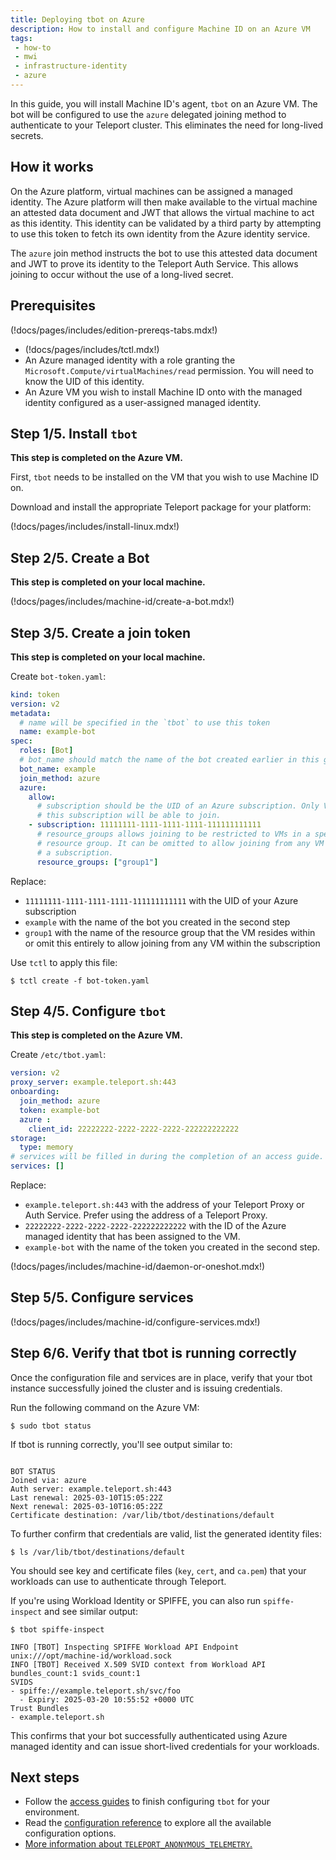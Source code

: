 ```yaml
---
title: Deploying tbot on Azure
description: How to install and configure Machine ID on an Azure VM
tags:
 - how-to
 - mwi
 - infrastructure-identity
 - azure
---
```


In this guide, you will install Machine ID's agent, `tbot` on an Azure VM. The
bot will be configured to use the `azure` delegated joining method to
authenticate to your Teleport cluster. This eliminates the need for long-lived
secrets.

## How it works

On the Azure platform, virtual machines can be assigned a managed identity. The
Azure platform will then make available to the virtual machine an attested
data document and JWT that allows the virtual machine to act as this identity.
This identity can be validated by a third party by attempting to use this token
to fetch its own identity from the Azure identity service.

The `azure` join method instructs the bot to use this attested data document and
JWT to prove its identity to the Teleport Auth Service. This allows joining to
occur without the use of a long-lived secret.

## Prerequisites

(!docs/pages/includes/edition-prereqs-tabs.mdx!)

- (!docs/pages/includes/tctl.mdx!)
- An Azure managed identity with a role granting the
  `Microsoft.Compute/virtualMachines/read` permission. You will need to know
  the UID of this identity.
- An Azure VM you wish to install Machine ID onto with the managed identity
  configured as a user-assigned managed identity.

## Step 1/5. Install `tbot`

**This step is completed on the Azure VM.**

First, `tbot` needs to be installed on the VM that you wish to use Machine ID
on.

Download and install the appropriate Teleport package for your platform:

(!docs/pages/includes/install-linux.mdx!)

## Step 2/5. Create a Bot

**This step is completed on your local machine.**

(!docs/pages/includes/machine-id/create-a-bot.mdx!)

## Step 3/5. Create a join token

**This step is completed on your local machine.**

Create `bot-token.yaml`:

```yaml
kind: token
version: v2
metadata:
  # name will be specified in the `tbot` to use this token
  name: example-bot
spec:
  roles: [Bot]
  # bot_name should match the name of the bot created earlier in this guide.
  bot_name: example
  join_method: azure
  azure:
    allow:
      # subscription should be the UID of an Azure subscription. Only VMs within
      # this subscription will be able to join.
    - subscription: 11111111-1111-1111-1111-111111111111
      # resource_groups allows joining to be restricted to VMs in a specific
      # resource group. It can be omitted to allow joining from any VM within
      # a subscription.
      resource_groups: ["group1"]
```

Replace:

- `11111111-1111-1111-1111-111111111111` with the UID of your Azure subscription
- `example` with the name of the bot you created in the second step
- `group1` with the name of the resource group that the VM resides within or
  omit this entirely to allow joining from any VM within the subscription

Use `tctl` to apply this file:

```code
$ tctl create -f bot-token.yaml
```

## Step 4/5. Configure `tbot`

**This step is completed on the Azure VM.**

Create `/etc/tbot.yaml`:

```yaml
version: v2
proxy_server: example.teleport.sh:443
onboarding:
  join_method: azure
  token: example-bot
  azure :
    client_id: 22222222-2222-2222-2222-222222222222
storage:
  type: memory
# services will be filled in during the completion of an access guide.
services: []
```

Replace:

- `example.teleport.sh:443` with the address of your Teleport Proxy or
  Auth Service. Prefer using the address of a Teleport Proxy.
- `22222222-2222-2222-2222-222222222222` with the ID of the Azure managed
  identity that has been assigned to the VM.
- `example-bot` with the name of the token you created in the second step.

(!docs/pages/includes/machine-id/daemon-or-oneshot.mdx!)

## Step 5/5. Configure services

(!docs/pages/includes/machine-id/configure-services.mdx!)

## Step 6/6. Verify that tbot is running correctly

Once the configuration file and services are in place, verify that your tbot
instance successfully joined the cluster and is issuing credentials.

Run the following command on the Azure VM:

```code
$ sudo tbot status
```

If tbot is running correctly, you'll see output similar to:

```code

BOT STATUS
Joined via: azure
Auth server: example.teleport.sh:443
Last renewal: 2025-03-10T15:05:22Z
Next renewal: 2025-03-10T16:05:22Z
Certificate destination: /var/lib/tbot/destinations/default
```

To further confirm that credentials are valid, list the generated identity files:

```code
$ ls /var/lib/tbot/destinations/default
```

You should see key and certificate files (`key`, `cert`, and `ca.pem`) that
your workloads can use to authenticate through Teleport.

If you're using Workload Identity or SPIFFE, you can also run `spiffe-inspect` and see similar output:

```code
$ tbot spiffe-inspect

INFO [TBOT] Inspecting SPIFFE Workload API Endpoint unix:///opt/machine-id/workload.sock
INFO [TBOT] Received X.509 SVID context from Workload API bundles_count:1 svids_count:1
SVIDS
- spiffe://example.teleport.sh/svc/foo
  - Expiry: 2025-03-20 10:55:52 +0000 UTC
Trust Bundles
- example.teleport.sh
```

This confirms that your bot successfully authenticated using Azure managed
identity and can issue short-lived credentials for your workloads.

## Next steps

- Follow the [access guides](../access-guides/access-guides.mdx) to finish configuring `tbot` for your environment.
- Read the [configuration reference](../../../reference/machine-workload-identity/machine-id/configuration.mdx) to explore all the available configuration options.
- [More information about `TELEPORT_ANONYMOUS_TELEMETRY`.](../../../reference/machine-workload-identity/machine-id/telemetry.mdx)
